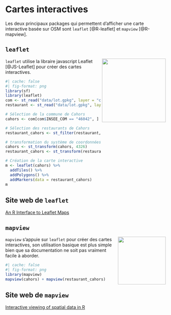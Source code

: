 # Cartes interactives

Les deux principaux packages qui permettent d'afficher une carte interactive basée sur OSM sont `leaflet` [@R-leaflet] et `mapview` [@R-mapview].

## `leaflet`
<img src="img/logo_leaflet.png" align="right" width="200"/>
`leaflet` utilise la libraire javascript Leaflet [@JS-Leaflet] pour créer des cartes interactives.


```r
#| cache: false
#| fig-format: png
library(sf)
library(leaflet)
com <- st_read("data/lot.gpkg", layer = "communes", quiet = TRUE)
restaurant <- st_read("data/lot.gpkg", layer = "restaurants", quiet = TRUE)

# Sélection de la commune de Cahors
cahors <- com[com$INSEE_COM == "46042", ]

# Sélection des restaurants de Cahors
restaurant_cahors <- st_filter(restaurant, cahors)

# transformation du système de coordonnées en WGS84
cahors <- st_transform(cahors, 4326)
restaurant_cahors <- st_transform(restaurant_cahors, 4326)

# Création de la carte interactive
m <- leaflet(cahors) %>%
  addTiles() %>%
  addPolygons() %>%
  addMarkers(data = restaurant_cahors)
m
```

:::{.callout-note}
## Site web de `leaflet`
[An R Interface to Leaflet Maps ](https://rstudio.github.io/leaflet/)
:::


## `mapview`
<img src="img/logo_mapview.gif" align="right" width="150"/>
`mapview` s'appuie sur `leaflet` pour créer des cartes interactives, son utilisation basique est plus simple bien que sa documentation ne soit pas vraiment facile à aborder.

```r
#| cache: false
#| fig-format: png
library(mapview)
mapview(cahors) + mapview(restaurant_cahors)
```


:::{.callout-note}
## Site web de `mapview`
[Interactive viewing of spatial data in R ](https://r-spatial.github.io/mapview/)
:::

